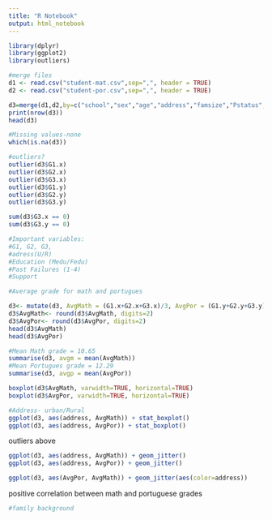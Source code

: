 ```yaml
---
title: "R Notebook"
output: html_notebook
---
```

```r
library(dplyr)
library(ggplot2)
library(outliers)
```

```r
#merge files
d1 <- read.csv("student-mat.csv",sep=",", header = TRUE)
d2 <- read.csv("student-por.csv",sep=",", header = TRUE)

d3=merge(d1,d2,by=c("school","sex","age","address","famsize","Pstatus","Medu","Fedu","Mjob","Fjob","reason","nursery","internet"))
print(nrow(d3))
head(d3)
```
```r
#Missing values-none
which(is.na(d3))
```
```r
#outliers?
outlier(d3$G1.x)
outlier(d3$G2.x)
outlier(d3$G3.x)
outlier(d3$G1.y)
outlier(d3$G2.y)
outlier(d3$G3.y)
```
```r
sum(d3$G3.x == 0)
sum(d3$G3.y == 0)

```

```r
#Important variables:
#G1, G2, G3, 
#adress(U/R)
#Education (Medu/Fedu)
#Past Failures (1-4)
#Support
```


```r
#Average grade for math and portugues 

d3<- mutate(d3, AvgMath = (G1.x+G2.x+G3.x)/3, AvgPor = (G1.y+G2.y+G3.y)/3)
d3$AvgMath<- round(d3$AvgMath, digits=2)
d3$AvgPor<- round(d3$AvgPor, digits=2)
head(d3$AvgMath)
head(d3$AvgPor)
```

```r
#Mean Math grade = 10.65
summarise(d3, avgm = mean(AvgMath))
#Mean Portugues grade = 12.29
summarise(d3, avgp = mean(AvgPor))

```
```r
boxplot(d3$AvgMath, varwidth=TRUE, horizontal=TRUE)
boxplot(d3$AvgPor, varwidth=TRUE, horizontal=TRUE)
```

```r
#Address- urban/Rural
ggplot(d3, aes(address, AvgMath)) + stat_boxplot()
ggplot(d3, aes(address, AvgPor)) + stat_boxplot()
```
outliers above
```r
ggplot(d3, aes(address, AvgMath)) + geom_jitter()
ggplot(d3, aes(address, AvgPor)) + geom_jitter()
```

```r
ggplot(d3, aes(AvgPor, AvgMath)) + geom_jitter(aes(color=address))

```
positive correlation between math and portuguese grades
```r
#family background

```

